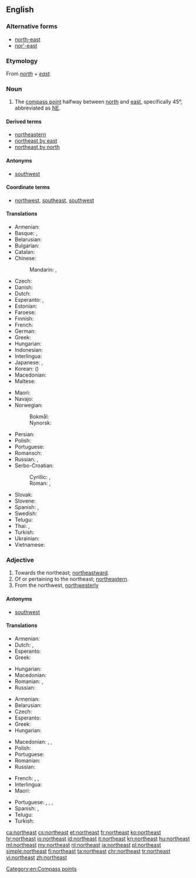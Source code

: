 {{also|Northeast}}
==English==
{{wikipedia|dab=northeast}}

===Alternative forms===
* [[north-east]]
* [[nor'-east]]

===Etymology===
From ''[[north]]'' + ''[[east]]''.

===Noun===
{{en-noun|-}}

# The [[compass point]] halfway between [[north]] and [[east]], specifically 45°, abbreviated as [[NE]].

====Derived terms====
* [[northeastern]]
* [[northeast by east]]
* [[northeast by north]]

====Antonyms====
* [[southwest]]

====Coordinate terms====
* {{sense|compass point}} [[northwest]], [[southeast]], [[southwest]]

====Translations====
{{trans-top|compass point}}
* Armenian: {{t|hy|հյուսիս-արևելք|sc=Armn}}
* Basque: {{t|eu|ipartsortalde}}, {{t|eu|iparrekialde}}
* Belarusian: {{t|be|паўно́чны ўсход|m|sc=Cyrl}}
* Bulgarian: {{t|bg|северои́зток|m|sc=Cyrl}}
* Catalan: {{t|ca|nord-est}}
* Chinese:
*: Mandarin: {{t+|cmn|東北|sc=Hani}}, {{t+|cmn|东北|tr=dōngběi|sc=Hani}}
* Czech: {{t+|cs|severovýchod|m}}
* Danish: {{t|da|nordøst}}
* Dutch: {{t+|nl|noordoosten|n}}
* Esperanto: {{t|eo|nordoriento}}, {{t|eo|nordeosto}}
* Estonian: {{t+|et|kirre}}
* Faroese: {{t|fo|landnyrðingur|m}}
* Finnish: {{t+|fi|koillinen}}
* French: {{t+|fr|nord-est|m}}
* German: {{t+|de|Nordosten|m}}
* Greek: {{t+|el|βορειοανατολικά|n-p|tr=voreioanatoliká}}
* Hungarian: {{t+|hu|északkelet}}
* Indonesian: {{t+|id|timur laut}}
* Interlingua: {{t|ia|nord-est}}
* Japanese: {{t|ja|北東|tr=ほくとう, hokutō|sc=Jpan}}, {{qualifier|less common}} {{t+|ja|東北|tr=とうほく, tōhoku|sc=Jpan}}
* Korean: {{t|ko|북동|sc=Kore}} ({{t+|ko|北東|sc=Kore}})
* Macedonian: {{t|mk|северои́сток|m}}
* Maltese: {{t|mt|grigal}}
{{trans-mid}}
* Maori: {{t|mi|karapu}}
* Navajo: {{t|nv|náhookǫs dóó haʼaʼaah}}
* Norwegian:
*: Bokmål: {{t|nb|nordøst}}
*: Nynorsk: {{t|nn|nordaust}}
* Persian: {{t|fa|شمال شرقی|tr=šamâl-e šarqi}}
* Polish: {{t|pl|[[północny]] [[wschód]]|m}}
* Portuguese: {{t+|pt|nordeste|m}}
* Romansch: {{t|rm|nordost}}
* Russian: {{t+|ru|се́веро-восто́к|m}}, {{t+|ru|норд-ост|m}} {{qualifier|wind, nautical}}
* Serbo-Croatian:
*: Cyrillic: {{t|sh|североисток|m}}, {{t|sh|сјевероисток|m}}
*: Roman: {{t|sh|severoistok|m}}, {{t+|sh|sjeveroistok|m}}
* Slovak: {{t|sk|severovýchod|m}}
* Slovene: {{t|sl|severovzhod|m}}
* Spanish: {{t|es|nordeste}}, {{t|es|noreste|m}}
* Swedish: {{t|sv|nordost}}
* Telugu: {{t+|te|ఈశాన్యం}}
* Thai: {{t|th|ตะวันออกเฉียงเหนือ|tr=tawan-ok-chiang-nuea|sc=Thai}}, {{t+|th|อีสาน|tr=isan|sc=Thai}}
* Turkish: {{t+|tr|kuzeydoğu}}
* Ukrainian: {{t|uk|півні́чний схід|m|sc=Cyrl}}
* Vietnamese: {{t|vi|phía đông bắc}}
{{trans-bottom}}

===Adjective===
{{en-adj|-}}

# Towards the northeast; [[northeastward]].
# Of or pertaining to the northeast; [[northeastern]].
# From the northwest, [[northwesterly]]

====Antonyms====
* [[southwest]]

====Translations====
{{trans-top|northeastward}}
* Armenian: {{t|hy|հյուսիսարևելյան|tr=hyusisarevelyan|sc=Armn}}
* Dutch: {{t|nl|noordoost-}}, {{t+|nl|noordoostelijk}}
* Esperanto: {{t|eo|nordorienta}}
* Greek: {{t+|el|βορειοανατολικός|m|tr=voreioanatolikós}}
{{trans-mid}}
* Hungarian: {{t+|hu|északkeleti}}
* Macedonian: {{t|mk|североисточно|tr=severoístočno}}
* Romanian: {{t|ro|nordestic}}, {{t|ro|de nord-est}}
* Russian: {{t+|ru|северо-восточный|tr=sévero-vostóčnyj}}
{{trans-bottom}}

{{trans-top|northeastern}}
* Armenian: {{t|hy|հյուսիսարևելյան|tr=hyusisarevelyan|sc=Armn}}
* Belarusian: {{t|be|паўно́чна-ўсхо́дні|m|sc=Cyrl}}
* Czech: {{t+|cs|severovýchodní}}
* Esperanto: {{t|eo|nordorienta}}
* Greek: {{t+|el|βορειοανατολικός|m|tr=voreioanatolikós}}
* Hungarian: {{t+|hu|északkeleti}}
{{trans-mid}}
* Macedonian: {{t|mk|североисточен|m|tr=severoístočen}}, {{t|mk|североисточна|f|tr=severoístočna}}, {{t|mk|североисточно|n|tr=severoístočno}}
* Polish: {{t+|pl|północno-wschodni|m}}
* Portuguese: {{t+|pt|nordeste|m}}
* Romanian: {{t+|ro|nord-vestic|m}}
* Russian: {{t+|ru|северо-восточный|tr=sévero-vostóčnyj}}
{{trans-bottom}}

{{checktrans-top}}
* French: {{t-check|fr|nord-est}}, {{t-check|fr|nord-est|alt=- nord-est}} {{attention|fr|2=was "- [[nord-est]]" - assumed inflected form or vocalised spelling; please verify if linking is acceptable. see [[User:Kephir/gadgets/xte#Translation_fixing]]}}, {{t-check|fr|du nord-est}}
* Interlingua: {{t-check|ia|nord-est|alt=del nord-est}} {{attention|ia|2=was "del [[nord-est]]" - assumed inflected form or vocalised spelling; please verify if linking is acceptable. see [[User:Kephir/gadgets/xte#Translation_fixing]]}}
* Maori: {{t-check|mi|karapu}}
{{trans-mid}}
* Portuguese: {{t-check|pt|nordeste|m|f}}, {{t-check|pt|nordeste|alt=do nordeste}} {{attention|pt|2=was "do [[nordeste]]" - assumed inflected form or vocalised spelling; please verify if linking is acceptable. see [[User:Kephir/gadgets/xte#Translation_fixing]]}}, {{t-check|pt|nordestino|m}}, {{t-check|pt|nordestina|f}}
* Spanish: {{t-check|es|noreste}}, {{t-check|es|noreste|alt=del noreste}} {{attention|es|2=was "del [[noreste]]" - assumed inflected form or vocalised spelling; please verify if linking is acceptable. see [[User:Kephir/gadgets/xte#Translation_fixing]]}}
* Telugu: {{t-check|te|ఈశాన్య|tr=eeSaanyaM|sc=Telu}}
* Turkish: {{t-check|tr|kuzeydoğu}}
{{trans-bottom}}

[[Category:en:Compass points]]

[[ca:northeast]]
[[cs:northeast]]
[[et:northeast]]
[[fr:northeast]]
[[ko:northeast]]
[[hr:northeast]]
[[io:northeast]]
[[id:northeast]]
[[it:northeast]]
[[kn:northeast]]
[[hu:northeast]]
[[ml:northeast]]
[[my:northeast]]
[[nl:northeast]]
[[ja:northeast]]
[[pl:northeast]]
[[simple:northeast]]
[[fi:northeast]]
[[ta:northeast]]
[[chr:northeast]]
[[tr:northeast]]
[[vi:northeast]]
[[zh:northeast]]